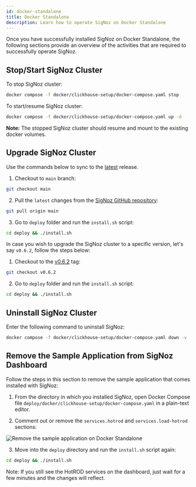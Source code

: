 ```yaml
---
id: docker-standalone
title: Docker Standalone
description: Learn how to operate SigNoz on Docker Standalone
---
```




<SigNozCloud />

Once you have successfully installed SigNoz on Docker Standalone, the following sections provide an overview of the activities that are required to successfully operate SigNoz.

## Stop/Start SigNoz Cluster

To stop SigNoz cluster:

```bash
docker compose -f docker/clickhouse-setup/docker-compose.yaml stop
```

To start/resume SigNoz cluster:

```bash
docker compose -f docker/clickhouse-setup/docker-compose.yaml up -d
```

**Note:** The stopped SigNoz cluster should resume and mount to the existing docker volumes.

## Upgrade SigNoz Cluster

Use the commands below to sync to the [latest](https://github.com/SigNoz/signoz/releases/latest) release.

1. Checkout to `main` branch:
```bash
git checkout main
```

2. Pull the `latest` changes from the [SigNoz GitHub repository](https://github.com/SigNoz/signoz):
```bash
git pull origin main
```

3. Go to `deploy` folder and run the `install.sh` script:
```bash
cd deploy && ./install.sh
```

In case you wish to upgrade the SigNoz cluster to a specific version, let's say `v0.6.2`, follow the steps below:

1. Checkout to the [v0.6.2](https://github.com/SigNoz/signoz/releases/tag/v0.6.2) tag:
```bash
git checkout v0.6.2
```

2. Go to `deploy` folder and run the `install.sh` script:
```bash
cd deploy && ./install.sh
```

<UpgradeWarning/>

## Uninstall SigNoz Cluster

Enter the following command to uninstall SigNoz:

```bash
docker compose -f docker/clickhouse-setup/docker-compose.yaml down -v
```

## Remove the Sample Application from SigNoz Dashboard

Follow the steps in this section to remove the sample application that comes installed with SigNoz:

1. From the directory in which you installed SigNoz, open Docker Compose file `deploy/docker/clickhouse-setup/docker-compose.yaml` in a plain-text editor. 

2. Comment out or remove the `services.hotrod` and `services.load-hotrod` sections:

  ![Remove the sample application on Docker Standalone](/img/docker-standalone-remove-the-sample-application.webp)

3. Move into the `deploy` directory and run the `install.sh` script again:

```bash
cd deploy && ./install.sh
```

Note: If you still see the HotROD services on the dashboard, just wait for a few minutes and the changes will reflect.

